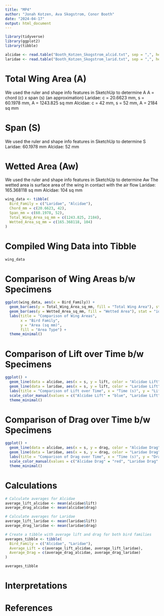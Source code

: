 ```yaml
---
title: "MP4"
author: "Jonah Kotzen, Ava Skogstrom, Conor Booth"
date: "2024-04-17"
output: html_document
---
```


```r
library(tidyverse)
library(ggplot2)
library(tibble)
```

```r
alcidae <- read.table("Booth_Kotzen_Skogstrom_alcid.txt", sep = ",", header = TRUE)
laridae <- read.table("Booth_Kotzen_Skogstrom_larid.txt", sep = ",", header = TRUE)

```

# Total Wing Area (A)
We used the ruler and shape info features in SketchUp to determine A
A = chord (c) *x* span (s) (an approximation)
Laridae: c = 20.6623 mm, s = 60.1978 mm, A = 1243.825 sq mm
Alcidae: c = 42 mm, s = 52 mm, A = 2184 sq mm

# Span (S)
We used the ruler and shape info features in SketchUp to determine S
Laridae: 60.1978 mm
Alcidae: 52 mm

# Wetted Area (Aw)
We used the ruler and shape info features in SketchUp to determine Aw
The wetted area is surface area of the wing in contact with the air flow
Laridae: 165.368118 sq mm
Alcidae: 104 sq mm

```r

wing_data <- tibble(
  Bird_Family = c("Laridae", "Alcidae"),
  Chord_mm = c(20.6623, 42),
  Span_mm = c(60.1978, 52),
  Total_Wing_Area_sq_mm = c(1243.825, 2184),
  Wetted_Area_sq_mm = c(165.368118, 104)
)

```

# Compiled Wing Data into Tibble

```r
wing_data
```

# Comparison of Wing Areas b/w Specimens

```r
ggplot(wing_data, aes(x = Bird_Family)) +
  geom_bar(aes(y = Total_Wing_Area_sq_mm, fill = "Total Wing Area"), stat = "identity", position = "dodge") +
  geom_bar(aes(y = Wetted_Area_sq_mm, fill = "Wetted Area"), stat = "identity", position = "dodge") +
  labs(title = "Comparison of Wing Areas",
       x = "Bird Family",
       y = "Area (sq mm)",
       fill = "Area Type") +
  theme_minimal()

```


# Comparison of Lift over Time b/w Specimens

```r

ggplot() +
  geom_line(data = alcidae, aes(x = s, y = lift, color = "Alcidae Lift"), size = 1) +
  geom_line(data = laridae, aes(x = s, y = lift, color = "Laridae Lift"), size = 1) +
  labs(title = "Comparison of Lift over Time", x = "Time (s)", y = "Lift Force (N)") +
  scale_color_manual(values = c("Alcidae Lift" = "blue", "Laridae Lift" = "green")) +
  theme_minimal()

```

# Comparison of Drag over Time b/w Specimens

```r

ggplot() +
  geom_line(data = alcidae, aes(x = s, y = drag, color = "Alcidae Drag"), size = 1) +
  geom_line(data = laridae, aes(x = s, y = drag, color = "Laridae Drag"), size = 1, linetype = "dashed") +
  labs(title = "Comparison of Drag over Time", x = "Time (s)", y = "Drag Force (N)") +
  scale_color_manual(values = c("Alcidae Drag" = "red", "Laridae Drag" = "purple")) +
  theme_minimal()
```

# Calculations

```r
# Calculate averages for Alcidae
average_lift_alcidae <- mean(alcidae$lift)
average_drag_alcidae <- mean(alcidae$drag)

# Calculate averages for Laridae
average_lift_laridae <- mean(laridae$lift)
average_drag_laridae <- mean(laridae$drag)

# Create a tibble with average lift and drag for both bird families
averages_tibble <- tibble(
  Bird_Family = c("Alcidae", "Laridae"),
  Average_Lift = c(average_lift_alcidae, average_lift_laridae),
  Average_Drag = c(average_drag_alcidae, average_drag_laridae)
)
```

```r
averages_tibble
```

# Interpretations

# References
